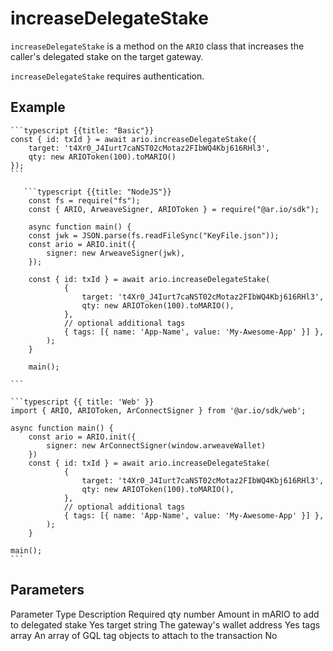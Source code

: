 
# increaseDelegateStake

`increaseDelegateStake` is a method on the `ARIO` class that increases the caller's delegated stake on the target gateway.

`increaseDelegateStake` requires authentication.

## Example

<CodeGroup title="increaseDelegateStake">

    ```typescript {{title: "Basic"}}
    const { id: txId } = await ario.increaseDelegateStake({
        target: 't4Xr0_J4Iurt7caNST02cMotaz2FIbWQ4Kbj616RHl3',
        qty: new ARIOToken(100).toMARIO()
    });
    ```

       ```typescript {{title: "NodeJS"}}
        const fs = require("fs");
        const { ARIO, ArweaveSigner, ARIOToken } = require("@ar.io/sdk");

        async function main() {
        const jwk = JSON.parse(fs.readFileSync("KeyFile.json"));
        const ario = ARIO.init({
            signer: new ArweaveSigner(jwk),
        });

        const { id: txId } = await ario.increaseDelegateStake(
                {
                    target: 't4Xr0_J4Iurt7caNST02cMotaz2FIbWQ4Kbj616RHl3',
                    qty: new ARIOToken(100).toMARIO(),
                },
                // optional additional tags
                { tags: [{ name: 'App-Name', value: 'My-Awesome-App' }] },
            );
        }

        main();

    ```

    ```typescript {{ title: 'Web' }}
    import { ARIO, ARIOToken, ArConnectSigner } from '@ar.io/sdk/web';

    async function main() {
        const ario = ARIO.init({
            signer: new ArConnectSigner(window.arweaveWallet)
        })
        const { id: txId } = await ario.increaseDelegateStake(
                {
                    target: 't4Xr0_J4Iurt7caNST02cMotaz2FIbWQ4Kbj616RHl3',
                    qty: new ARIOToken(100).toMARIO(),
                },
                // optional additional tags
                { tags: [{ name: 'App-Name', value: 'My-Awesome-App' }] },
            );
        }

    main();
    ```

</CodeGroup>

## Parameters

<Table>
  <Table.Head>
    <Table.Row>
      <Table.Header>Parameter</Table.Header>
      <Table.Header>Type</Table.Header>
      <Table.Header>Description</Table.Header>
      <Table.Header>Required</Table.Header>
    </Table.Row>
  </Table.Head>
  <Table.Body>
    <Table.Row>
      <Table.Cell className="font-semibold">qty</Table.Cell>
      <Table.Cell>number</Table.Cell>
      <Table.Cell>Amount in mARIO to add to delegated stake</Table.Cell>
      <Table.Cell>Yes</Table.Cell>
    </Table.Row>
    <Table.Row>
      <Table.Cell className="font-semibold">target</Table.Cell>
      <Table.Cell>string</Table.Cell>
      <Table.Cell>The gateway's wallet address</Table.Cell>
      <Table.Cell>Yes</Table.Cell>
    </Table.Row>
    <Table.Row>
      <Table.Cell className="font-semibold">tags</Table.Cell>
      <Table.Cell>array</Table.Cell>
      <Table.Cell>
        An array of GQL tag objects to attach to the transaction
      </Table.Cell>
      <Table.Cell>No</Table.Cell>
    </Table.Row>
  </Table.Body>
</Table>
